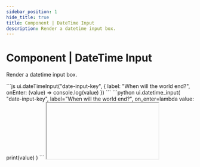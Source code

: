 ```yaml
---
sidebar_position: 1
hide_title: true
title: Component | DateTime Input
description: Render a datetime input box.
---
```




# Component | DateTime Input

Render a datetime input box.

<Tabs groupId="sdkLanguage">
    <TabItem value="node" label="TypeScript / JavaScript">
    ```js
    ui.dateTimeInput("date-input-key", { 
        label: "When will the world end?",
        onEnter: (value) => console.log(value)
    })
    ```
    </TabItem>
    <TabItem value="python" label="Python">
    ```python
    ui.datetime_input(
        "date-input-key",
        label="When will the world end?",
        on_enter=lambda value: print(value)
    )
    ```
    </TabItem>
</Tabs>

<IFrame type="components-input-datetime" heightPx={150} />

Learn more about [working with inputs](/guides/forms).

## API reference

### Function signature

<Tabs groupId="sdkLanguage">
    <TabItem value="node" label="TypeScript / JavaScript">
    ```js
    /**
     * One of the following:
     * - A JS Date object in UTC
     * - A human readable object with year, month (1-12), day (1-31), hour (0-23), and minute (0-59)
     * - `null` to ignore the parameter and use the default value
     */
    type DateTimeInput = 
        | {
            year: number;
            month: number; // 1-12
            day: number; // 1-31
            hour: number; // 0-23
            minute: number; // 0-59
        }
        | Date // Assumes UTC for the given date
        | null

    /**
     * One of the following:
     * - An object with human readable values for year, month (1-12), day (1-31), hour (0-23), minute (0-59),
     *   and a JS Date object with the selected datetime in UTC
     * - `null` if no datetime was selected
     */
    type DateTimeOutput = 
        | {
            year: number;
            month: number; // 1-12
            day: number; // 1-31
            hour: number; // 0-23
            minute: number; // 0-59
            jsDate: Date; // Selected datetime in UTC
        }
        | null // Passes `null` if no datetime was selected

    ui.dateTimeInput(
        id: string,
        properties: Partial<{
            label: string,
            description: string,
            required: boolean,
            min: DateTimeInput,
            max: DateTimeInput,
            initialValue: DateTimeInput,
            validate: (value: DateTimeOutput) => string | void,
            onEnter: (value: DateTimeOutput) => void,
            style: Style | null
        }>
    )
    ```
    </TabItem>
    <TabItem value="python" label="Python">
    ```python
    ui.datetime_input(
        id: str,
        *,
        label: str | None = None,
        description: str | None = None,
        required: bool = True,
        min: datetime.datetime | None = None,
        max: datetime.datetime | None = None,
        initial_value: datetime.datetime | None = None,
        validate: Callable[[datetime.datetime | None], str | None] | None = None,
        on_enter: Callable[[datetime.datetime | None], None] | None = None,
        style: Style | None = None
    )
    ```
    </TabItem>
</Tabs>

### Parameters

<ParameterTemplate.Id />

<ParameterTemplate.Label componentName="datetime input" />

<ParameterTemplate.Description
    componentName="datetime input box"
/>

<ParameterTemplate.Required
    parameter="required"
    componentName="datetime input"
    hookName={lang => lang === "js" ? "onEnter" : "on_enter"}
/>

<Tabs groupId="sdkLanguage" className="hide_tabs">
    <TabItem value="node" label="TypeScript / JavaScript">
    #### <span className="api_parameter">properties.min</span> <span className="optional-pill">optional</span> <span className="type-pill">DateTimeInput</span>
    </TabItem>
    <TabItem value="python" label="Python">
    #### <span className="api_parameter">min</span> <span className="optional-pill">optional</span> <span className="type-pill">datetime.datetime | None</span>
    </TabItem>
</Tabs>

The earliest datetime that can be selected. If not provided, there is no minimum datetime.

<Tabs groupId="sdkLanguage" className="hide_tabs">
    <TabItem value="node" label="TypeScript / JavaScript">
    The parameter expects either a JS Date in UTC or a human readable object with year, month (1-12), day (1-31), hour (0-23), and minute (0-59).

    ```js
    type DateTimeInput = 
        | {
            year: number;
            month: number; // 1-12
            day: number; // 1-31
            hour: number; // 0-23
            minute: number; // 0-59
        }
        | Date // Assumes UTC for the given date
        | null // Use default value (i.e. no minimum datetime)
    ```
    </TabItem>
    <TabItem value="python" label="Python">
    The parameter expects either a `datetime.datetime` object or `None` to ignore the parameter and use the default value.

    ```python
    DateTimeType = datetime.datetime | None
    ```
    </TabItem>
</Tabs>

---

<Tabs groupId="sdkLanguage" className="hide_tabs">
    <TabItem value="node" label="TypeScript / JavaScript">
    #### <span className="api_parameter">properties.max</span> <span className="optional-pill">optional</span> <span className="type-pill">DateTimeInput</span>
    </TabItem>
    <TabItem value="python" label="Python">
    #### <span className="api_parameter">max</span> <span className="optional-pill">optional</span> <span className="type-pill">datetime.datetime | None</span>
    </TabItem>
</Tabs>

The latest datetime that can be selected. If not provided, there is no maximum datetime.

<Tabs groupId="sdkLanguage" className="hide_tabs">
    <TabItem value="node" label="TypeScript / JavaScript">
    The parameter expects either a JS Date in UTC or a human readable object with year, month (1-12), day (1-31), hour (0-23), and minute (0-59).

    ```js
    type DateTimeInput = 
        | {
            year: number;
            month: number; // 1-12
            day: number; // 1-31
            hour: number; // 0-23
            minute: number; // 0-59
        }
        | Date // Assumes UTC for the given date
        | null // Use default value (i.e. no maximum datetime)
    ```
    </TabItem>
    <TabItem value="python" label="Python">
    The parameter expects either a `datetime.datetime` object or `None` to ignore the parameter and use the default value.

    ```python
    DateTimeType = datetime.datetime | None
    ```
    </TabItem>
</Tabs>

---

<Tabs groupId="sdkLanguage" className="hide_tabs">
    <TabItem value="node" label="TypeScript / JavaScript">
    #### <span className="api_parameter">properties.initialValue</span> <span className="optional-pill">optional</span> <span className="type-pill">DateTimeInput</span>
    </TabItem>
    <TabItem value="python" label="Python">
    #### <span className="api_parameter">initial_value</span> <span className="optional-pill">optional</span> <span className="type-pill">datetime.datetime | None</span>
    </TabItem>
</Tabs>

The initial value of the datetime input. Defaults to `null`. You can also update the value of the datetime input at any time by updating its initial value and calling [`page.update()`](/page-actions/update).

<Tabs groupId="sdkLanguage" className="hide_tabs">
    <TabItem value="node" label="TypeScript / JavaScript">
    The parameter expects either a JS Date in UTC or a human readable object with year, month (1-12), day (1-31), hour (0-23), and minute (0-59).

    ```js
    type DateTimeInput = 
        | {
            year: number;
            month: number; // 1-12
            day: number; // 1-31
            hour: number; // 0-23
            minute: number; // 0-59
        }
        | Date // Assumes UTC for the given date
        | null // Use default value (i.e. no initial value)
    ```
    </TabItem>
    <TabItem value="python" label="Python">
    The parameter expects either a `datetime.datetime` object or `None` to ignore the parameter and use the default value.

    ```python
    DateTimeType = datetime.datetime | None
    ```
    </TabItem>
</Tabs>

---

<Tabs groupId="sdkLanguage" className="hide_tabs">
    <TabItem value="node" label="TypeScript / JavaScript">
    #### <span className="api_parameter">properties.validate</span> <span className="optional-pill">optional</span> <span className="type-pill">(value: DateTimeOutput) => string | void</span>
    </TabItem>
    <TabItem value="python" label="Python">
    #### <span className="api_parameter">validate</span> <span className="optional-pill">optional</span> <span className="type-pill">Callable[[datetime.datetime | None], str | None]</span>
    </TabItem>
</Tabs>

Validate the input value before submitting it. If the function returns a string, it will be displayed as an error message.

<Tabs groupId="sdkLanguage" className="hide_tabs">
    <TabItem value="node" label="TypeScript / JavaScript">
    The validator will be passed an object with the following properties:

    ```js
    type DateTimeOutput = 
        | {
            year: number;
            month: number; // 1-12
            day: number; // 1-31
            hour: number; // 0-23
            minute: number; // 0-59
            jsDate: Date; // Selected datetime in UTC
        }
        | null // Passes `null` if no datetime was selected
    ```
    </TabItem>
    <TabItem value="python" label="Python">
    The validator will be passed a `datetime.datetime` variable with the selected datetime or `None` if no datetime was selected.

    ```python
    DateTimeType = datetime.datetime | None
    ```
    </TabItem>
</Tabs>

---

<Tabs groupId="sdkLanguage" className="hide_tabs">
    <TabItem value="node" label="TypeScript / JavaScript">
    #### <span className="api_parameter">properties.onEnter</span> <span className="optional-pill">optional</span> <span className="type-pill">(value: DateTimeOutput) => void</span>
    </TabItem>
    <TabItem value="python" label="Python">
    #### <span className="api_parameter">on_enter</span> <span className="optional-pill">optional</span> <span className="type-pill">Callable[[datetime.datetime | None], None]</span>
    </TabItem>
</Tabs>

A callback function that is called when the user presses enter in the datetime input.

<Tabs groupId="sdkLanguage" className="hide_tabs">
    <TabItem value="node" label="TypeScript / JavaScript">
    The callback will be passed an object with the following properties:

    ```js
    type DateTimeOutput = 
        | {
            year: number;
            month: number; // 1-12
            day: number; // 1-31
            hour: number; // 0-23
            minute: number; // 0-59
            jsDate: Date; // Selected datetime in UTC
        }
        | null // Passes `null` if no datetime was selected
    ```
    </TabItem>
    <TabItem value="python" label="Python">
    The callback will be passed a `datetime.datetime` variable with the selected datetime or `None` if no datetime was selected.

    ```python
    DateTimeType = datetime.datetime | None
    ```
    </TabItem>
</Tabs>

---

<ParameterTemplate.Style />